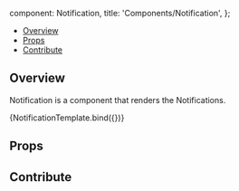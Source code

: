 

  component: Notification,
  title: 'Components/Notification',
};

<Meta
  title="Components/Notification"
  component={Notification}
/>


<Heading
  title="Notification"
  componentRelativePath="Notification/Notification.tsx"
/>

- [Overview](#overview)
- [Props](#props)
- [Contribute](#contribute)

## Overview

Notification is a component that renders the Notifications.

<Canvas>
  <Story
    name="Overview"
    args={{
      message: 'Track all measurement for this series?',
      type: 'info',
      actions: [
        {
          type: 'cancel',
          text: 'No',
          value: 0,
        },
        {
          type: 'secondary',
          text: 'No, do not ask again',
          value: -1,
        },
        {
          type: 'primary',
          text: 'Yes',
          value: 1,
        },
      ],
    }}
  >
    {NotificationTemplate.bind({})}
  </Story>
</Canvas>

## Props

<ArgsTable of={Notification} />

## Contribute

<Footer componentRelativePath="Notification/__stories__/notification.stories.mdx" />
